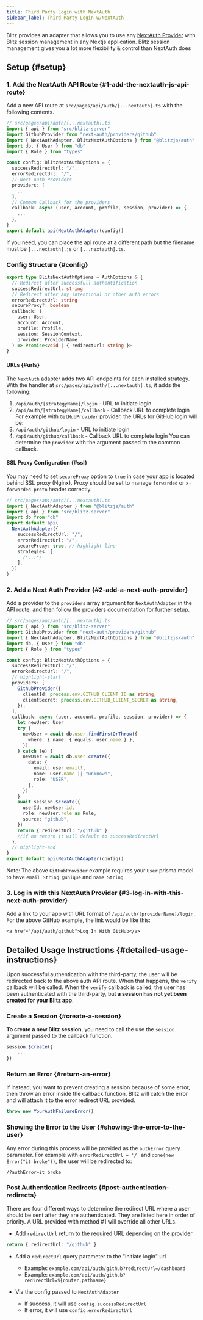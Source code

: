 ```yaml
---
title: Third Party Login with NextAuth
sidebar_label: Third Party Login w/NextAuth
---
```


Blitz provides an adapter that allows you to use any
[NextAuth Provider](https://next-auth.js.org/providers/) with Blitz
session management in any Nextjs application. Blitz session management
gives you a lot more flexibility & control than NextAuth does

## Setup {#setup}

### 1. Add the NextAuth API Route {#1-add-the-nextauth-js-api-route}

Add a new API route at `src/pages/api/auth/[...nextauth].ts` with the
following contents.

```ts
// src/pages/api/auth/[...nextauth].ts
import { api } from "src/blitz-server"
import GithubProvider from "next-auth/providers/github"
import { NextAuthAdapter, BlitzNextAuthOptions } from "@blitzjs/auth"
import db, { User } from "db"
import { Role } from "types"

const config: BlitzNextAuthOptions = {
  successRedirectUrl: "/",
  errorRedirectUrl: "/",
  // Next Auth Providers
  providers: [
    ...
  ],
  // Common Callback for the providers
  callback: async (user, account, profile, session, provider) => {
    ...
  },
}
export default api(NextAuthAdapter(config))
```

If you need, you can place the api route at a different path but the
filename must be `[...nextauth].js` or `[...nextauth].ts`.

### Config Structure {#config}

```ts
export type BlitzNextAuthOptions = AuthOptions & {
  // Redirect after successfull authentification
  successRedirectUrl: string
  // Redirect after any intentional or other auth errors
  errorRedirectUrl: string
  secureProxy?: boolean
  callback: (
    user: User,
    account: Account,
    profile: Profile,
    session: SessionContext,
    provider: ProviderName
  ) => Promise<void | { redirectUrl: string }>
}
```

#### URLs {#urls}

The `NextAuth` adapter adds two API endpoints for each installed strategy.
With the handler at `src/pages/api/auth/[...nextauth].ts`, it adds the
following:

1. `/api/auth/[strategyName]/login` - URL to initiate login
2. `/api/auth/[strategyName]/callback` - Callback URL to complete login
   For example with `GitHubProvider` provider, the URLs for GitHub login
   will be:
3. `/api/auth/github/login` - URL to initiate login
4. `/api/auth/github/callback` - Callback URL to complete login You can
   determine the `provider` with the argument passed to the common
   callback.

#### SSL Proxy Configuration {#ssl}

You may need to set `secureProxy` option to `true` in case your app is
located behind SSL proxy (Nginx). Proxy should be set to manage
`forwarded` or `x-forwarded-proto` header correctly.

```ts
// src/pages/api/auth/[...nextauth].ts
import { NextAuthAdapter } from "@blitzjs/auth"
import { api } from "src/blitz-server"
import db from "db"
export default api(
  NextAuthAdapter({
    successRedirectUrl: "/",
    errorRedirectUrl: "/",
    secureProxy: true, // highlight-line
    strategies: [
      /*...*/
    ],
  })
)
```

### 2. Add a Next Auth Provider {#2-add-a-next-auth-provider}

Add a provider to the `providers` array argument for `NextAuthAdapter` in
the API route, and then follow the providers documentation for further
setup.

```ts
// src/pages/api/auth/[...nextauth].ts
import { api } from "src/blitz-server"
import GithubProvider from "next-auth/providers/github"
import { NextAuthAdapter, BlitzNextAuthOptions } from "@blitzjs/auth"
import db, { User } from "db"
import { Role } from "types"

const config: BlitzNextAuthOptions = {
  successRedirectUrl: "/",
  errorRedirectUrl: "/",
  // highlight-start
  providers: [
    GithubProvider({
      clientId: process.env.GITHUB_CLIENT_ID as string,
      clientSecret: process.env.GITHUB_CLIENT_SECRET as string,
    }),
  ],
  callback: async (user, account, profile, session, provider) => {
    let newUser: User
    try {
      newUser = await db.user.findFirstOrThrow({
        where: { name: { equals: user.name } },
      })
    } catch (e) {
      newUser = await db.user.create({
        data: {
          email: user.email!,
          name: user.name || "unknown",
          role: "USER",
        },
      })
    }
    await session.$create({
      userId: newUser.id,
      role: newUser.role as Role,
      source: "github",
    })
    return { redirectUrl: "/github" }
    //if no return it will default to successRedirectUrl
  },
  // highlight-end
}
export default api(NextAuthAdapter(config))
```

Note: The above `GitHubProvider` example requires your `User` prisma
model to have `email String @unique` and `name String`.

### 3. Log in with this NextAuth Provider {#3-log-in-with-this-next-auth-provider}

Add a link to your app with URL format of
`/api/auth/[providerName]/login`. For the above GitHub example, the link
would be like this:

```tsx
<a href="/api/auth/github">Log In With GitHub</a>
```

## Detailed Usage Instructions {#detailed-usage-instructions}

Upon successful authentication with the third-party, the user will be
redirected back to the above auth API route. When that happens, the
`verify` callback will be called. When the `verify` callback is called,
the user has been authenticated with the third-party, but **a session has
not yet been created for your Blitz app**.

### Create a Session {#create-a-session}

**To create a new Blitz session**, you need to call the use the `session`
argument passed to the callback function.

```ts
session.$create({
    ...
})
```

### Return an Error {#return-an-error}

If instead, you want to prevent creating a session because of some error,
then throw an error inside the callback function. Blitz will catch the
error and will attach it to the error redirect URL provided.

```ts
throw new YourAuthFailureError()
```

### Showing the Error to the User {#showing-the-error-to-the-user}

Any error during this process will be provided as the `authError` query
parameter. For example with `errorRedirectUrl = '/'` and
`done(new Error("it broke"))`, the user will be redirected to:

```
/?authError=it broke
```

### Post Authentication Redirects {#post-authentication-redirects}

There are four different ways to determine the redirect URL where a user
should be sent after they are authenticated. They are listed here in order
of priority. A URL provided with method #1 will override all other URLs.

- Add `redirectUrl` return to the required URL depending on the provider

```ts
return { redirectUrl: "/github" }
```

- Add a `redirectUrl` query parameter to the "initiate login" url
  - Example: `example.com/api/auth/github?redirectUrl=/dashboard`
  - Example: `example.com/api/auth/github?redirectUrl=${router.pathname}`

- Via the config passed to `NextAuthAdapter`
  - If success, it will use `config.successRedirectUrl`
  - If error, it will use `config.errorRedirectUrl`
